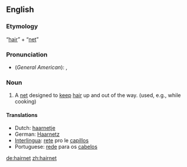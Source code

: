 ==English==

===Etymology===
“[[hair]]” + “[[net]]”

===Pronunciation===
* (''General American''): {{IPA|/ˈhɛrˌnɛt/}}, {{SAMPA|/"hEr%nEt/}}

===Noun===
{{en-noun}}

# A [[net]] designed to [[keep]] [[hair]] up and out of the way. (used, e.g., while cooking)

====Translations====
*Dutch: [[haarnetje]] {{n}}
*German: [[Haarnetz]] {{n}}
*[[Interlingua]]: [[rete]] pro le [[capillos]]
*Portuguese: [[rede]] para os [[cabelos]] {{f}}

[[de:hairnet]]
[[zh:hairnet]]